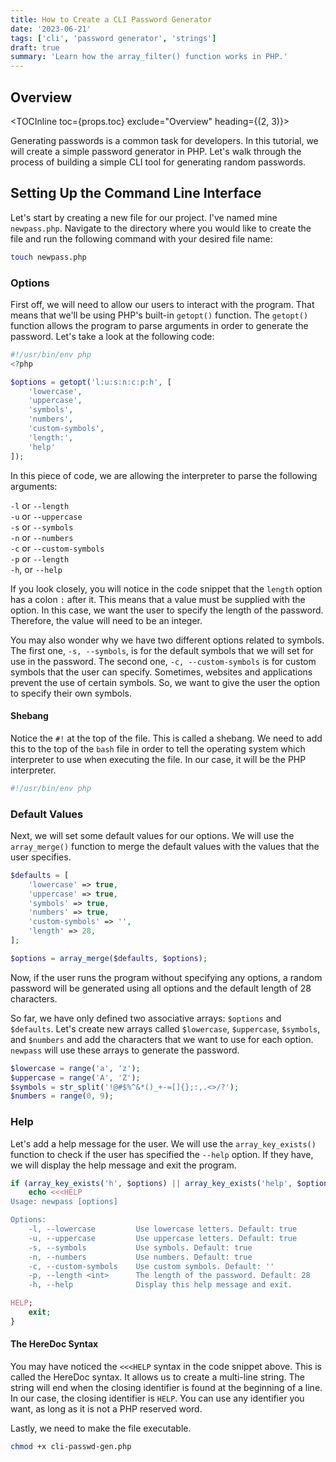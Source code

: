 ```yaml
---
title: How to Create a CLI Password Generator
date: '2023-06-21'
tags: ['cli', 'password generator', 'strings']
draft: true
summary: 'Learn how the array_filter() function works in PHP.'
---
```


## Overview

<TOCInline toc={props.toc} exclude="Overview" heading={(2, 3)}></TOCInline>

Generating passwords is a common task for developers. In this tutorial, we will create a simple password generator in PHP. Let's walk through the process of building a simple CLI tool for generating random passwords.

## Setting Up the Command Line Interface

Let's start by creating a new file for our project. I've named mine `newpass.php`. Navigate to the directory where you would like to create the file and run the following command with your desired file name:

```bash
touch newpass.php
```

### Options

First off, we will need to allow our users to interact with the program. That means that we'll be using PHP's built-in `getopt()` function. The `getopt()` function allows the program to parse arguments in order to generate the password. Let's take a look at the following code:

```php
#!/usr/bin/env php
<?php

$options = getopt('l:u:s:n:c:p:h', [
    'lowercase',
    'uppercase',
    'symbols',
    'numbers',
    'custom-symbols',
    'length:',
    'help'
]);
```

In this piece of code, we are allowing the interpreter to parse the following arguments:

`-l` or `--length`\
`-u` or `--uppercase`\
`-s` or `--symbols`\
`-n` or `--numbers`\
`-c` or `--custom-symbols`\
`-p` or `--length`\
`-h`, or `--help`

If you look closely, you will notice in the code snippet that the `length` option has a colon `:` after it. This means that a value must be supplied with the option. In this case, we want the user to specify the length of the password. Therefore, the value will need to be an integer.

You may also wonder why we have two different options related to symbols. The first one, `-s, --symbols`, is for the default symbols that we will set for use in the password. The second one, `-c, --custom-symbols` is for custom symbols that the user can specify. Sometimes, websites and applications prevent the use of certain symbols. So, we want to give the user the option to specify their own symbols.

#### Shebang

Notice the `#!` at the top of the file. This is called a shebang. We need to add this to the top of the `bash` file in order to tell the operating system which interpreter to use when executing the file. In our case, it will be the PHP interpreter.

```php
#!/usr/bin/env php
```

### Default Values

Next, we will set some default values for our options. We will use the `array_merge()` function to merge the default values with the values that the user specifies.

```php
$defaults = [
    'lowercase' => true,
    'uppercase' => true,
    'symbols' => true,
    'numbers' => true,
    'custom-symbols' => '',
    'length' => 28,
];

$options = array_merge($defaults, $options);
```

Now, if the user runs the program without specifying any options, a random password will be generated using all options and the default length of 28 characters.

So far, we have only defined two associative arrays: `$options` and `$defaults`. Let's create new arrays called `$lowercase`, `$uppercase`, `$symbols`, and `$numbers` and add the characters that we want to use for each option. `newpass` will use these arrays to generate the password.

```php
$lowercase = range('a', 'z');
$uppercase = range('A', 'Z');
$symbols = str_split('!@#$%^&*()_+-=[]{};:,.<>/?');
$numbers = range(0, 9);
```

### Help

Let's add a help message for the user. We will use the `array_key_exists()` function to check if the user has specified the `--help` option. If they have, we will display the help message and exit the program.

```php
if (array_key_exists('h', $options) || array_key_exists('help', $options)) {
    echo <<<HELP
Usage: newpass [options]

Options:
    -l, --lowercase         Use lowercase letters. Default: true
    -u, --uppercase         Use uppercase letters. Default: true
    -s, --symbols           Use symbols. Default: true
    -n, --numbers           Use numbers. Default: true
    -c, --custom-symbols    Use custom symbols. Default: ''
    -p, --length <int>      The length of the password. Default: 28
    -h, --help              Display this help message and exit.

HELP;
    exit;
}
```

#### The HereDoc Syntax

You may have noticed the `<<<HELP` syntax in the code snippet above. This is called the HereDoc syntax. It allows us to create a multi-line string. The string will end when the closing identifier is found at the beginning of a line. In our case, the closing identifier is `HELP`. You can use any identifier you want, as long as it is not a PHP reserved word.

Lastly, we need to make the file executable.

```bash
chmod +x cli-passwd-gen.php
```
